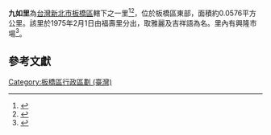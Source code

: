 {{ROC Village or Li Info|
City/CountyName=新北市|
DivName=板橋區|
Village/LiName=九如|
Village/Li=里|
OldName =|
Longitude =|
Latitude =|
AreaTotal =0.0576|
HouseholdTotal=1,072|
PopTotal =3,288|
YearMonth=2010年1月|
Head =李建重|
Male =|
Female =|
Sub =16|
Website =|
Neighbors =|
MapLocation =|
Address =三民路2段正隆巷66號|
DataSource =
}}
'''九如里'''為[[台灣|台灣]][[新北市|新北市]][[板橋區_(台灣)|板橋區]]轄下之一里<ref>{{cite book|title= 臺灣鄉土全誌|year=1996|publisher=中一出版社}}</ref><ref>{{cite book|title=臺灣全志: 政治志·建置沿革篇|year=2007|publisher=國史館臺灣文獻館}}</ref>，位於板橋區東部，面積約0.0576平方公里。該里於1975年2月1日由福壽里分出，取雅麗及吉祥語為名。里內有興隆市場<ref>{{cite web|title=板橋區公所網站|work=各里介紹|accessdate=2015-03-11}}</ref>。

==參考文獻==
{{reflist}}

{{新北市板橋區}}

[[Category:板橋區行政區劃_(臺灣)|Category:板橋區行政區劃 (臺灣)]]